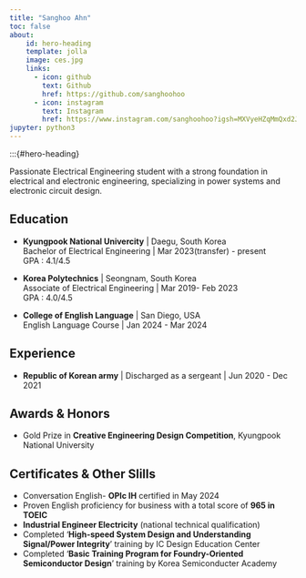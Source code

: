 ```yaml
---
title: "Sanghoo Ahn"
toc: false
about:
    id: hero-heading
    template: jolla
    image: ces.jpg
    links: 
      - icon: github
        text: Github
        href: https://github.com/sanghoohoo
      - icon: instagram
        text: Instagram
        href: https://www.instagram.com/sanghoohoo?igsh=MXVyeHZqMmQxd2J4&utm_source=qr
jupyter: python3
---
```



:::{#hero-heading}

Passionate Electrical Engineering student with a strong foundation in electrical and electronic engineering, specializing in power systems and electronic circuit design.

## Education

- **Kyungpook National Univercity** | Daegu, South Korea
<br>Bachelor of Electrical Engineering | Mar 2023(transfer) - present
<br>GPA : 4.1/4.5

- **Korea Polytechnics** | Seongnam,  South Korea
<br>Associate of Electrical Engineering | Mar 2019- Feb 2023
<br>GPA : 4.0/4.5

- **College of English Language** | San Diego, USA
<br>English Language Course | Jan 2024 - Mar 2024

## Experience

- **Republic of Korean army** | Discharged as a sergeant | Jun 2020 - Dec 2021

## Awards & Honors

- Gold Prize in **Creative Engineering Design Competition**, Kyungpook National University

## Certificates & Other Slills

- Conversation English- **OPIc IH** certified in May 2024
- Proven English proficiency for business with a total score of **965 in TOEIC**
- **Industrial Engineer Electricity** (national technical qualification)
- Completed '**High-speed System Design and Understanding Signal/Power Integrity**' training by IC Design Education Center
- Completed '**Basic Training Program for Foundry-Oriented Semiconductor Design**' training by Korea Semiconducter Academy
